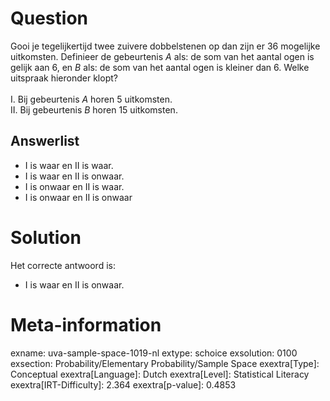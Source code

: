 Question
========

Gooi je tegelijkertijd twee zuivere dobbelstenen op dan zijn er 36
mogelijke uitkomsten. Definieer de gebeurtenis *A* als: de som van het
aantal ogen is gelijk aan 6, en *B* als: de som van het aantal ogen is
kleiner dan 6. Welke uitspraak hieronder klopt?\
\
I. Bij gebeurtenis *A* horen 5 uitkomsten.\
II. Bij gebeurtenis *B* horen 15 uitkomsten.

Answerlist
----------

* I is waar en II is waar.
* I is waar en II is onwaar.
* I is onwaar en II is waar.
* I is onwaar en II is onwaar

Solution
========

Het correcte antwoord is: 

* I is waar en II is onwaar.

Meta-information
================
exname: uva-sample-space-1019-nl
extype: schoice
exsolution: 0100
exsection: Probability/Elementary Probability/Sample Space
exextra[Type]: Conceptual
exextra[Language]: Dutch
exextra[Level]: Statistical Literacy
exextra[IRT-Difficulty]: 2.364
exextra[p-value]: 0.4853
